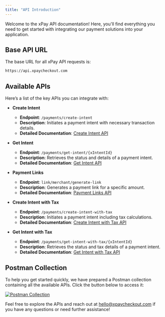 ```yaml
---
title: "API Introduction"
---
```


Welcome to the xPay API documentation! Here, you'll find everything you need to get started with integrating our payment solutions into your application.

## Base API URL

The base URL for all xPay API requests is: 

```bash
https://api.xpaycheckout.com
```

## Available APIs

Here’s a list of the key APIs you can integrate with:

- **Create Intent**

  - **Endpoint**: `/payments/create-intent`
  - **Description**: Initiates a payment intent with necessary transaction details.
  - **Detailed Documentation**: [Create Intent API](/endpoint/xPayAPIs/create-intent)

- **Get Intent**

  - **Endpoint**: `/payments/get-intent/{xIntentId}`
  - **Description**: Retrieves the status and details of a payment intent.
  - **Detailed Documentation**: [Get Intent API](/endpoint/xPayAPIs/get-intent)

- **Payment Links**

  - **Endpoint**: `link/merchant/generate-link`
  - **Description**: Generates a payment link for a specific amount.
  - **Detailed Documentation**: [Payment Links API](/endpoint/xPayAPIs/generate-link)

- **Create Intent with Tax**

  - **Endpoint**: `/payments/create-intent-with-tax`
  - **Description**: Initiates a payment intent including tax calculations.
  - **Detailed Documentation**: [Create Intent with Tax API](/endpoint/salesTaxAPIs/create-intent-with-tax)

- **Get Intent with Tax**
  - **Endpoint**: `/payments/get-intent-with-tax/{xIntentId}`
  - **Description**: Retrieves the status and tax details of a payment intent.
  - **Detailed Documentation**: [Get Intent with Tax API](/endpoint/salesTaxAPIs/get-intent-with-tax)

## Postman Collection

To help you get started quickly, we have prepared a Postman collection containing all the available APIs. Click the button below to access it:

[![Postman Collection](https://run.pstmn.io/button.svg)](https://god.gw.postman.com/run-collection/36210620-0d3ebf1b-c2d2-45ac-9394-53ed93d618b2?action=collection%2Ffork&source=rip_markdown&collection-url=entityId%3D36210620-0d3ebf1b-c2d2-45ac-9394-53ed93d618b2%26entityType%3Dcollection%26workspaceId%3D942329da-95f4-4a2f-b2bf-c8e9446c76da)

Feel free to explore the APIs and reach out at [hello@xpaycheckout.com](mailto:hello@xpaycheckout.com) if you have any questions or need further assistance!
